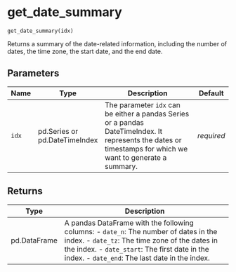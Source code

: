 # get_date_summary { #timetk.get_date_summary }

`get_date_summary(idx)`

Returns a summary of the date-related information, including the number of dates, the time zone, the start
date, and the end date.

## Parameters

| Name   | Type                          | Description                                                                                                                                                 | Default    |
|--------|-------------------------------|-------------------------------------------------------------------------------------------------------------------------------------------------------------|------------|
| `idx`  | pd.Series or pd.DateTimeIndex | The parameter `idx` can be either a pandas Series or a pandas DateTimeIndex. It represents the dates or timestamps for which we want to generate a summary. | _required_ |

## Returns

| Type         | Description                                                                                                                                                                                                                                |
|--------------|--------------------------------------------------------------------------------------------------------------------------------------------------------------------------------------------------------------------------------------------|
| pd.DataFrame | A pandas DataFrame with the following columns:  - `date_n`: The number of dates in the index. - `date_tz`: The time zone of the dates in the index. - `date_start`: The first date in the index. - `date_end`: The last date in the index. |